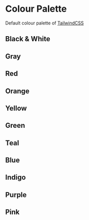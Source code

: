 
<Meta title="Styleguide/Colours"/>

# Colour Palette

Default colour palette of <a href="https://tailwindcss.com/docs/customizing-colors">TailwindCSS</a>

<div>
	<div class="px-2 w-full relative">
		<h2 class="mb-4 mt-8">Black &amp; White</h2>
		<div class="-mx-2 -mt-5 flex flex-wrap">
			<div class="w-1/2 md:w-1/3 px-2">
				<ColourBlock label="Black" sublabel="#000000" twClass="bg-black" />
			</div>
			<div class="w-1/2 md:w-1/3 px-2">
				<ColourBlock label="White" sublabel="#FFFFFF" twClass="bg-white" />
			</div>
		</div>
	</div>
	<div class="h-20"></div>
	<div class="px-2 w-full relative mt-8">
		<h2 class="mb-4 mt-8">Gray</h2>
		<div class="md:-mx-2 md:-mt-5 md:flex md:flex-wrap">
			<div class="md:w-1/3 md:px-2">
				<ColourBlock label="100" sublabel="#F7FAFC" twClass="bg-gray-100" />
				<ColourBlock label="200" sublabel="#EDF2F7" twClass="bg-gray-200" />
				<ColourBlock label="300" sublabel="#E2E8F0" twClass="bg-gray-300" />
			</div>
			<div class="md:w-1/3 md:px-2">
				<ColourBlock label="400" sublabel="#CBD5E0" twClass="bg-gray-400" />
				<ColourBlock label="500" sublabel="#A0AEC0" twClass="bg-gray-500" />
				<ColourBlock label="600" sublabel="#718096" twClass="bg-gray-600" />
			</div>
			<div class="md:w-1/3 md:px-2">
				<ColourBlock label="700" sublabel="#4A5568" twClass="bg-gray-700" />
				<ColourBlock label="800" sublabel="#2D3748" twClass="bg-gray-800" />
				<ColourBlock label="900" sublabel="#1A202C" twClass="bg-gray-900" />
			</div>
		</div>
	</div>
	<div class="h-20"></div>
	<div class="px-2 w-full relative mt-8">
		<h2 class="mb-4 mt-8">Red</h2>
		<div class="md:-mx-2 md:-mt-5 md:flex md:flex-wrap">
			<div class="md:w-1/3 md:px-2">
				<ColourBlock label="100" sublabel="#FFF5F5" twClass="bg-red-100" />
				<ColourBlock label="200" sublabel="#C6F6D5" twClass="bg-red-200" />
				<ColourBlock label="300" sublabel="#9AE6B4" twClass="bg-red-300" />
			</div>
			<div class="md:w-1/3 md:px-2">
				<ColourBlock label="400" sublabel="#68D391" twClass="bg-red-400" />
				<ColourBlock label="500" sublabel="#48BB78" twClass="bg-red-500" />
				<ColourBlock label="600" sublabel="#38A169" twClass="bg-red-600" />
			</div>
			<div class="md:w-1/3 md:px-2">
				<ColourBlock label="700" sublabel="#2F855A" twClass="bg-red-700" />
				<ColourBlock label="800" sublabel="#276749" twClass="bg-red-800" />
				<ColourBlock label="900" sublabel="#22543D" twClass="bg-red-900" />
			</div>
		</div>
	</div>
	<div class="h-20"></div>
	<div class="px-2 w-full relative mt-8">
		<h2 class="mb-4 mt-8">Orange</h2>
		<div class="md:-mx-2 md:-mt-5 md:flex md:flex-wrap">
			<div class="md:w-1/3 md:px-2">
				<ColourBlock label="100" sublabel="#FFFAF0" twClass="bg-orange-100" />
				<ColourBlock label="200" sublabel="#FEEBC8" twClass="bg-orange-200" />
				<ColourBlock label="300" sublabel="#FBD38D" twClass="bg-orange-300" />
			</div>
			<div class="md:w-1/3 md:px-2">
				<ColourBlock label="400" sublabel="#F6AD55" twClass="bg-orange-400" />
				<ColourBlock label="500" sublabel="#ED8936" twClass="bg-orange-500" />
				<ColourBlock label="600" sublabel="#DD6B20" twClass="bg-orange-600" />
			</div>
			<div class="md:w-1/3 md:px-2">
				<ColourBlock label="700" sublabel="#C05621" twClass="bg-orange-700" />
				<ColourBlock label="800" sublabel="#9C4221" twClass="bg-orange-800" />
				<ColourBlock label="900" sublabel="#7B341E" twClass="bg-orange-900" />
			</div>
		</div>
	</div>
	<div class="h-20"></div>
	<div class="px-2 w-full relative mt-8">
		<h2 class="mb-4 mt-8">Yellow</h2>
		<div class="md:-mx-2 md:-mt-5 md:flex md:flex-wrap">
			<div class="md:w-1/3 md:px-2">
				<ColourBlock label="100" sublabel="#FFFFF0" twClass="bg-yellow-100" />
				<ColourBlock label="200" sublabel="#FEFCBF" twClass="bg-yellow-200" />
				<ColourBlock label="300" sublabel="#FAF089" twClass="bg-yellow-300" />
			</div>
			<div class="md:w-1/3 md:px-2">
				<ColourBlock label="400" sublabel="#F6E05E" twClass="bg-yellow-400" />
				<ColourBlock label="500" sublabel="#ECC94B" twClass="bg-yellow-500" />
				<ColourBlock label="600" sublabel="#D69E2E" twClass="bg-yellow-600" />
			</div>
			<div class="md:w-1/3 md:px-2">
				<ColourBlock label="700" sublabel="#B7791F" twClass="bg-yellow-700" />
				<ColourBlock label="800" sublabel="#975A16" twClass="bg-yellow-800" />
				<ColourBlock label="900" sublabel="#744210" twClass="bg-yellow-900" />
			</div>
		</div>
	</div>
	<div class="h-20"></div>
	<div class="px-2 w-full relative mt-8">
		<h2 class="mb-4 mt-8">Green</h2>
		<div class="md:-mx-2 md:-mt-5 md:flex md:flex-wrap">
			<div class="md:w-1/3 md:px-2">
				<ColourBlock label="100" sublabel="#F0FFF4" twClass="bg-green-100" />
				<ColourBlock label="200" sublabel="#C6F6D5" twClass="bg-green-200" />
				<ColourBlock label="300" sublabel="#9AE6B4" twClass="bg-green-300" />
			</div>
			<div class="md:w-1/3 md:px-2">
				<ColourBlock label="400" sublabel="#68D391" twClass="bg-green-400" />
				<ColourBlock label="500" sublabel="#48BB78" twClass="bg-green-500" />
				<ColourBlock label="600" sublabel="#38A169" twClass="bg-green-600" />
			</div>
			<div class="md:w-1/3 md:px-2">
				<ColourBlock label="700" sublabel="#2F855A" twClass="bg-green-700" />
				<ColourBlock label="800" sublabel="#276749" twClass="bg-green-800" />
				<ColourBlock label="900" sublabel="#22543D" twClass="bg-green-900" />
			</div>
		</div>
	</div>
	<div class="h-20"></div>
	<div class="px-2 w-full relative mt-8">
		<h2 class="mb-4 mt-8">Teal</h2>
		<div class="md:-mx-2 md:-mt-5 md:flex md:flex-wrap">
			<div class="md:w-1/3 md:px-2">
				<ColourBlock label="100" sublabel="#3C366B" twClass="bg-teal-100" />
				<ColourBlock label="200" sublabel="#B2F5EA" twClass="bg-teal-200" />
				<ColourBlock label="300" sublabel="#81E6D9" twClass="bg-teal-300" />
			</div>
			<div class="md:w-1/3 md:px-2">
				<ColourBlock label="400" sublabel="#4FD1C5" twClass="bg-teal-400" />
				<ColourBlock label="500" sublabel="#38B2AC" twClass="bg-teal-500" />
				<ColourBlock label="600" sublabel="#319795" twClass="bg-teal-600" />
			</div>
			<div class="md:w-1/3 md:px-2">
				<ColourBlock label="700" sublabel="#2C7A7B" twClass="bg-teal-700" />
				<ColourBlock label="800" sublabel="#285E61" twClass="bg-teal-800" />
				<ColourBlock label="900" sublabel="#234E52" twClass="bg-teal-900" />
			</div>
		</div>
	</div>
	<div class="h-20"></div>
	<div class="px-2 w-full relative">
		<h2 class="mb-4 mt-8">Blue</h2>
		<div class="md:-mx-2 md:-mt-5 md:flex md:flex-wrap">
			<div class="md:w-1/3 md:px-2">
				<ColourBlock label="100" sublabel="#EBF8FF" twClass="bg-blue-100" />
				<ColourBlock label="200" sublabel="#BEE3F8" twClass="bg-blue-200" />
				<ColourBlock label="300" sublabel="#90CDF4" twClass="bg-blue-300" />
			</div>
			<div class="md:w-1/3 md:px-2">
				<ColourBlock label="400" sublabel="#63B3ED" twClass="bg-blue-400" />
				<ColourBlock label="500" sublabel="#4299E1" twClass="bg-blue-500" />
				<ColourBlock label="600" sublabel="#3182CE" twClass="bg-blue-600" />
			</div>
			<div class="md:w-1/3 md:px-2">
				<ColourBlock label="700" sublabel="#2B6CB0" twClass="bg-blue-700" />
				<ColourBlock label="800" sublabel="#2C5282" twClass="bg-blue-800" />
				<ColourBlock label="900" sublabel="#2A4365" twClass="bg-blue-900" />
			</div>
		</div>
	</div>
	<div class="h-20"></div>
	<div class="px-2 w-full relative mt-8">
		<h2 class="mb-4 mt-8">Indigo</h2>
		<div class="md:-mx-2 md:-mt-5 md:flex md:flex-wrap">
			<div class="md:w-1/3 md:px-2">
				<ColourBlock label="100" sublabel="#EBF4FF" twClass="bg-indigo-100" />
				<ColourBlock label="200" sublabel="#C3DAFE" twClass="bg-indigo-200" />
				<ColourBlock label="300" sublabel="#A3BFFA" twClass="bg-indigo-300" />
			</div>
			<div class="md:w-1/3 md:px-2">
				<ColourBlock label="400" sublabel="#7F9CF5" twClass="bg-indigo-400" />
				<ColourBlock label="500" sublabel="#667EEA" twClass="bg-indigo-500" />
				<ColourBlock label="600" sublabel="#5A67D8" twClass="bg-indigo-600" />
			</div>
			<div class="md:w-1/3 md:px-2">
				<ColourBlock label="700" sublabel="#4C51BF" twClass="bg-indigo-700" />
				<ColourBlock label="800" sublabel="#434190" twClass="bg-indigo-800" />
				<ColourBlock label="900" sublabel="#3C366B" twClass="bg-indigo-900" />
			</div>
		</div>
	</div>
	<div class="h-20"></div>
	<div class="px-2 w-full relative mt-8">
		<h2 class="mb-4 mt-8">Purple</h2>
		<div class="md:-mx-2 md:-mt-5 md:flex md:flex-wrap">
			<div class="md:w-1/3 md:px-2">
				<ColourBlock label="100" sublabel="#FAF5FF" twClass="bg-purple-100" />
				<ColourBlock label="200" sublabel="#E9D8FD" twClass="bg-purple-200" />
				<ColourBlock label="300" sublabel="#D6BCFA" twClass="bg-purple-300" />
			</div>
			<div class="md:w-1/3 md:px-2">
				<ColourBlock label="400" sublabel="#B794F4" twClass="bg-purple-400" />
				<ColourBlock label="500" sublabel="#9F7AEA" twClass="bg-purple-500" />
				<ColourBlock label="600" sublabel="#805AD5" twClass="bg-purple-600" />
			</div>
			<div class="md:w-1/3 md:px-2">
				<ColourBlock label="700" sublabel="#6B46C1" twClass="bg-purple-700" />
				<ColourBlock label="800" sublabel="#553C9A" twClass="bg-purple-800" />
				<ColourBlock label="900" sublabel="#44337A" twClass="bg-purple-900" />
			</div>
		</div>
	</div>
	<div class="h-20"></div>
	<div class="px-2 w-full relative mt-8">
		<h2 class="mb-4 mt-8">Pink</h2>
		<div class="md:-mx-2 md:-mt-5 md:flex md:flex-wrap">
			<div class="md:w-1/3 md:px-2">
				<ColourBlock label="100" sublabel="#FFF5F7" twClass="bg-pink-100" />
				<ColourBlock label="200" sublabel="#FED7E2" twClass="bg-pink-200" />
				<ColourBlock label="300" sublabel="#FBB6CE" twClass="bg-pink-300" />
			</div>
			<div class="md:w-1/3 md:px-2">
				<ColourBlock label="400" sublabel="#F687B3" twClass="bg-pink-400" />
				<ColourBlock label="500" sublabel="#F687B3" twClass="bg-pink-500" />
				<ColourBlock label="600" sublabel="#D53F8C" twClass="bg-pink-600" />
			</div>
			<div class="md:w-1/3 md:px-2">
				<ColourBlock label="700" sublabel="#B83280" twClass="bg-pink-700" />
				<ColourBlock label="800" sublabel="#97266D" twClass="bg-pink-800" />
				<ColourBlock label="900" sublabel="#702459" twClass="bg-pink-900" />
			</div>
		</div>
	</div>
</div>